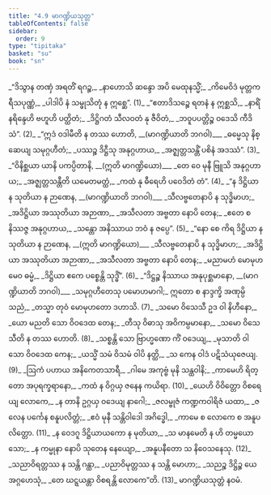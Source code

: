 ```yaml
---
title: "4.9 မာဂဏ္ဍိယသုတ္တ"
tableOfContents: false
sidebar:
  order: 9
type: "tipitaka"
basket: "su"
book: "sn"
---
```



<DynamicBreadcrumb />

<Division number="842" book="sn" e="ch" v="18" p="409">

<Paragraph number="1011" type="verses" book="sn">
_“ဒိသွာန တဏှံ အရတိံ ရဂဉ္စ,_  
_နာဟောသိ ဆန္ဒော အပိ မေထုနသ္မိံ;_  
_ကိမေဝိဒံ မုတ္တကရီသပုဏ္ဏံ,_  
_ပါဒါပိ နံ သမ္ဖုသိတုံ န ဣစ္ဆေ”. (1)_  

</Paragraph>

</Division>
<Division number="843" book="sn" e="ch" v="18" p="409">

<Paragraph number="1012" type="verses" book="sn">
_“ဧတာဒိသဉ္စေ ရတနံ န ဣစ္ဆသိ,_  
_နာရိံ နရိန္ဒေဟိ ဗဟူဟိ ပတ္ထိတံ;_  
_ဒိဋ္ဌိဂတံ သီလဝတံ နု ဇီဝိတံ,_  
_ဘဝူပပတ္တိဉ္စ ဝဒေသိ ကီဒိသံ”. (2)_  

</Paragraph>

</Division>
<Division number="844" book="sn" e="ch" v="18" p="409">

<Paragraph number="1013" type="verses" book="sn">
_“ဣဒံ ဝဒါမီတိ န တဿ ဟောတိ, __(မာဂဏ္ဍိယာတိ ဘဂဝါ)___  
_ဓမ္မေသု နိစ္ဆေယျ သမုဂ္ဂဟီတံ;_  
_ပဿဉ္စ ဒိဋ္ဌီသု အနုဂ္ဂဟာယ,_  
_အဇ္ဈတ္တသန္တိံ ပစိနံ အဒဿံ”. (3)_  

</Paragraph>

</Division>
<Division number="845" book="sn" e="ch" v="18" p="410">

<Paragraph number="1014" type="verses" book="sn">
_“ဝိနိစ္ဆယာ ယာနိ ပကပ္ပိတာနိ, __(ဣတိ မာဂဏ္ဍိယော)___  
_တေ ဝေ မုနီ ဗြူသိ အနုဂ္ဂဟာယ;_  
_အဇ္ဈတ္တသန္တီတိ ယမေတမတ္ထံ,_  
_ကထံ နု ဓီရေဟိ ပဝေဒိတံ တံ”. (4)_  

</Paragraph>

</Division>
<Division number="846" book="sn" e="ch" v="18" p="410">

<Paragraph number="1015" type="verses" book="sn">
_“န ဒိဋ္ဌိယာ န သုတိယာ န ဉာဏေန, __(မာဂဏ္ဍိယာတိ ဘဂဝါ)___  
_သီလဗ္ဗတေနာပိ န သုဒ္ဓိမာဟ;_  
_အဒိဋ္ဌိယာ အဿုတိယာ အဉာဏာ,_  
_အသီလတာ အဗ္ဗတာ နောပိ တေန;_  
_ဧတေ စ နိဿဇ္ဇ အနုဂ္ဂဟာယ,_  
_သန္တော အနိဿာယ ဘဝံ န ဇပ္ပေ”. (5)_  

</Paragraph>

</Division>
<Division number="847" book="sn" e="ch" v="18" p="410">

<Paragraph number="1016" type="verses" book="sn">
_“နော စေ ကိရ ဒိဋ္ဌိယာ န သုတိယာ န ဉာဏေန, __(ဣတိ မာဂဏ္ဍိယော)___  
_သီလဗ္ဗတေနာပိ န သုဒ္ဓိမာဟ;_  
_အဒိဋ္ဌိယာ အဿုတိယာ အဉာဏာ,_  
_အသီလတာ အဗ္ဗတာ နောပိ တေန;_  
_မညာမဟံ မောမုဟမေဝ ဓမ္မံ,_  
_ဒိဋ္ဌိယာ ဧကေ ပစ္စေန္တိ သုဒ္ဓိံ”. (6)_  

</Paragraph>

</Division>
<Division number="848" book="sn" e="ch" v="18" p="410">

<Paragraph number="1017" type="verses" book="sn">
_“ဒိဋ္ဌဉ္စ နိဿာယ အနုပုစ္ဆမာနော, __(မာဂဏ္ဍိယာတိ ဘဂဝါ)___  
_သမုဂ္ဂဟီတေသု ပမောဟမာဂါ;_  
ဣတော စ နာဒ္ဒက္ခိ အဏုမ္ပိ သညံ,_  
_တသ္မာ တုဝံ မောမုဟတော ဒဟာသိ. (7)_  

</Paragraph>

</Division>
<Division number="849" book="sn" e="ch" v="18" p="410">

<Paragraph number="1018" type="verses" book="sn">
_သမော ဝိသေသီ ဥဒ ဝါ နိဟီနော,_  
_ယော မညတိ သော ဝိဝဒေထ တေန;_  
_တီသု ဝိဓာသု အဝိကမ္ပမာနော,_  
_သမော ဝိသေသီတိ န တဿ ဟောတိ. (8)_  

</Paragraph>

</Division>
<Division number="850" book="sn" e="ch" v="18" p="410">

<Paragraph number="1019" type="verses" book="sn">
_သစ္စန္တိ သော ဗြာဟ္မဏော ကိံ ဝဒေယျ,_  
_မုသာတိ ဝါ သော ဝိဝဒေထ ကေန;_  
_ယသ္မိံ သမံ ဝိသမံ ဝါပိ နတ္ထိ,_  
_သ ကေန ဝါဒံ ပဋိသံယုဇေယျ. (9)_  

</Paragraph>

</Division>
<Division number="851" book="sn" e="ch" v="18" p="411">

<Paragraph number="1020" type="verses" book="sn">
_ဩကံ ပဟာယ အနိကေတသာရီ,_  
_ဂါမေ အကုဗ္ဗံ မုနိ သန္ထဝါနိ;_  
_ကာမေဟိ ရိတ္တော အပုရက္ခရာနော,_  
_ကထံ န ဝိဂ္ဂယှ ဇနေန ကယိရာ. (10)_  

</Paragraph>

</Division>
<Division number="852" book="sn" e="ch" v="18" p="411">

<Paragraph number="1021" type="verses" book="sn">
_ယေဟိ ဝိဝိတ္တော ဝိစရေယျ လောကေ,_  
_န တာနိ ဥဂ္ဂယှ ဝဒေယျ နာဂေါ;_  
_ဇလမ္ဗုဇံ ကဏ္ဍကဝါရိဇံ ယထာ,_  
_ဇလေန ပင်္ကေန စနူပလိတ္တံ;_  
_ဧဝံ မုနီ သန္တိဝါဒေါ အဂိဒ္ဓေါ,_  
_ကာမေ စ လောကေ စ အနူပလိတ္တော. (11)_  

</Paragraph>

</Division>
<Division number="853" book="sn" e="ch" v="18" p="411">

<Paragraph number="1022" type="verses" book="sn">
_န ဝေဒဂူ ဒိဋ္ဌိယာယကော န မုတိယာ,_  
_သ မာနမေတိ န ဟိ တမ္မယော သော;_  
_န ကမ္မုနာ နောပိ သုတေန နေယျော,_  
_အနူပနီတော သ နိဝေသနေသု. (12)_  

</Paragraph>

</Division>
<Division number="854" book="sn" e="ch" v="18" p="411">

<Paragraph number="1023" type="verses" book="sn">
_သညာဝိရတ္တဿ န သန္တိ ဂန္ထာ,_  
_ပညာဝိမုတ္တဿ န သန္တိ မောဟာ;_  
_သညဉ္စ ဒိဋ္ဌိဉ္စ ယေ အဂ္ဂဟေသုံ,_  
_တေ ဃဋ္ဋယန္တာ ဝိစရန္တိ လောကေ”တိ. (13)_  


</Paragraph>
</Division>

<Paragraph number="1024" type="center" book="sn">
မာဂဏ္ဍိယသုတ္တံ နဝမံ.
</Paragraph>